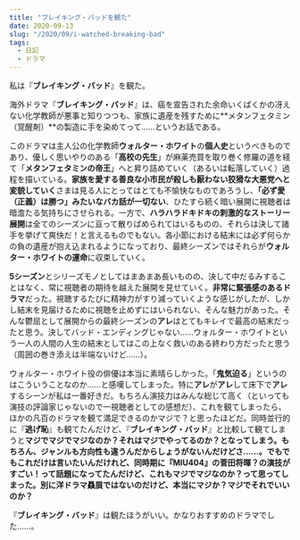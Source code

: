 ```yaml
---
title: "ブレイキング・バッドを観た"
date: 2020-09-13
slug: "/2020/09/i-watched-breaking-bad"
tags:
  - 日記
  - ドラマ
---
```


私は『**ブレイキング・バッド**』を観た。

海外ドラマ『**ブレイキング・バッド**』は、癌を宣告された余命いくばくかの冴えない化学教師が悪事と知りつつも、家族に遺産を残すために**メタンフェタミン（覚醒剤）**の製造に手を染めてって……というお話である。

このドラマは主人公の化学教師**ウォルター・ホワイト**の**個人史**というべきものであり、優しく思いやりのある「**高校の先生**」が麻薬売買を取り巻く修羅の道を経て「**メタンフェタミンの帝王**」へと昇り詰めていく（あるいは転落していく）過程を描いている。**家族を愛する善良な小市民が殺しも厭わない狡猾な大悪党へと変貌していく**さまは見る人にとってはとても不愉快なものであろうし、**「必ず愛（正義）は勝つ」みたいなバカ話が一切ない**、ひたすら続く暗い展開に視聴者は暗澹たる気持ちにさせられる。一方で、**ハラハラドキドキの刺激的なストーリー展開**は全てのシーズンに亘って散りばめられてはいるものの、それらは決して諸手を挙げて爽快だ！と言えるものでもない。各小節における結末には必ず何らかの負の遺産が抱え込まれるようになっており、最終シーズンではそれらが**ウォルター・ホワイトの運命**に収束していく。

**5シーズン**とシリーズモノとしてはまあまあ長いものの、決して中だるみすることはなく、常に視聴者の期待を越えた展開を見せていく。**非常に緊張感のあるドラマ**だった。視聴するたびに精神力がすり減っていくような感じがしたが、しかし結末を見届けるために視聴を止めずにはいられない、そんな魅力があった。そんな鬱屈として展開からの最終シーズンの**アレ**はとてもキレイで最高の結末だったと思う。決してバッド・エンディングじゃない……ウォルター・ホワイトという一人の人間の人生の結末としてはこの上なく救いのある終わり方だったと思う（周囲の巻き添えは半端ないけど……）。

ウォルター・ホワイト役の俳優は本当に素晴らしかった。「**鬼気迫る**」というのはこういうことなのか……と感嘆してしまった。特に**アレ**が**アレ**して床下で**アレ**するシーンが私は一番好きだ。もちろん演技力はみんな総じて高く（といっても演技の評論家じゃないので一視聴者としての感想だ）、これを観てしまったら、ほかの凡百のドラマを観て満足できるのかマジで？と思ったほどだ。同時並行的に『**逃げ恥**』も観てたんだけど、『**ブレイキング・バッド**』と比較して観てしまうと**マジでマジでマジなのか？それはマジでやってるのか？**となってしまう。もちろん、ジャンルも方向性も違うんだからしょうがないんだけどさ……。でもでもこれだけは言いたいんだけれど、同時期に『**MIU404**』の**菅田将暉？の演技がすごい！**って話題になってたんだけど、これも**マジでマジなのか？**って思ってしまった。別に洋ドラマ贔屓ではないのだけど、本当に**マジか？マジでそれでいいのか？**

『**ブレイキング・バッド**』は観たほうがいい。かなりおすすめのドラマでした……。